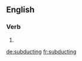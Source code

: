 ==English==

===Verb===
{{head|en|present participle}}

# {{present participle of|subduct|lang=en}}

[[de:subducting]]
[[fr:subducting]]